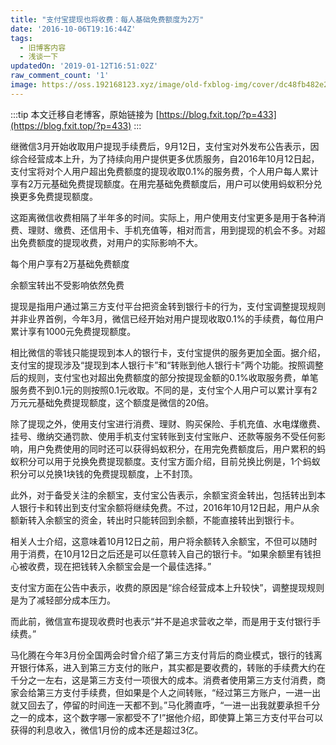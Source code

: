 ```yaml
---
title: "支付宝提现也将收费：每人基础免费额度为2万"
date: '2016-10-06T19:16:44Z'
tags:
  - 旧博客内容
  - 浅谈一下
updatedOn: '2019-01-12T16:51:02Z'
raw_comment_count: '1'
image: https://oss.192168123.xyz/image/old-fxblog-img/cover/dc48fb482e26eea59bfed6f92cc82b3e.jpg
---
```


:::tip
本文迁移自老博客，原始链接为 [https://blog.fxit.top/?p=433](https://blog.fxit.top/?p=433)
:::

继微信3月开始收取用户提现手续费后，9月12日，支付宝对外发布公告表示，因综合经营成本上升，为了持续向用户提供更多优质服务，自2016年10月12日起，支付宝将对个人用户超出免费额度的提现收取0.1%的服务费，个人用户每人累计享有2万元基础免费提现额度。在用完基础免费额度后，用户可以使用蚂蚁积分兑换更多免费提现额度。

这距离微信收费相隔了半年多的时间。实际上，用户使用支付宝更多是用于各种消费、理财、缴费、还信用卡、手机充值等，相对而言，用到提现的机会不多。对超出免费额度的提现收费，对用户的实际影响不大。

每个用户享有2万基础免费额度

余额宝转出不受影响依然免费

提现是指用户通过第三方支付平台把资金转到银行卡的行为，支付宝调整提现规则并非业界首例，今年3月，微信已经开始对用户提现收取0.1%的手续费，每位用户累计享有1000元免费提现额度。

相比微信的零钱只能提现到本人的银行卡，支付宝提供的服务更加全面。据介绍，支付宝的提现涉及“提现到本人银行卡”和“转账到他人银行卡”两个功能。按照调整后的规则，支付宝也对超出免费额度的部分按提现金额的0.1%收取服务费，单笔服务费不到0.1元的则按照0.1元收取。不同的是，支付宝个人用户可以累计享有2万元元基础免费提现额度，这个额度是微信的20倍。

除了提现之外，使用支付宝进行消费、理财、购买保险、手机充值、水电煤缴费、挂号、缴纳交通罚款、使用手机支付宝转账到支付宝账户、还款等服务不受任何影响，用户免费使用的同时还可以获得蚂蚁积分，在用完免费额度后，用户累积的蚂蚁积分可以用于兑换免费提现额度。支付宝方面介绍，目前兑换比例是，1个蚂蚁积分可以兑换1块钱的免费提现额度，上不封顶。

此外，对于备受关注的余额宝，支付宝公告表示，余额宝资金转出，包括转出到本人银行卡和转出到支付宝余额将继续免费。不过，2016年10月12日起，用户从余额新转入余额宝的资金，转出时只能转回到余额，不能直接转出到银行卡。

相关人士介绍，这意味着10月12日之前，用户将余额转入余额宝，不但可以随时用于消费，在10月12日之后还是可以任意转入自己的银行卡。“如果余额里有钱担心被收费，现在把钱转入余额宝会是一个最佳选择。”

支付宝方面在公告中表示，收费的原因是“综合经营成本上升较快”，调整提现规则是为了减轻部分成本压力。

而此前，微信宣布提现收费时也表示“并不是追求营收之举，而是用于支付银行手续费。”

马化腾在今年3月份全国两会时曾介绍了第三方支付背后的商业模式，银行的钱离开银行体系，进入到第三方支付的账户，其实都是要收费的，转账的手续费大约在千分之一左右，这是第三方支付一项很大的成本。消费者使用第三方支付消费，商家会给第三方支付手续费，但如果是个人之间转账，“经过第三方账户，一进一出就又回去了，停留的时间连一天都不到。”马化腾直呼，“一进一出我就要承担千分之一的成本，这个数字哪一家都受不了!”据他介绍，即使算上第三方支付平台可以获得的利息收入，微信1月份的成本还是超过3亿。
